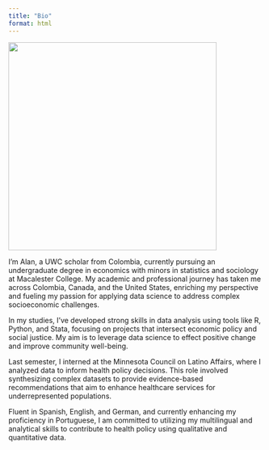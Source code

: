 ```yaml
---
title: "Bio"
format: html
---
```




![](profilejsi.jpg){width="412"}

I'm Alan, a UWC scholar from Colombia, currently pursuing an undergraduate degree in economics with minors in statistics and sociology at Macalester College. My academic and professional journey has taken me across Colombia, Canada, and the United States, enriching my perspective and fueling my passion for applying data science to address complex socioeconomic challenges.

In my studies, I've developed strong skills in data analysis using tools like R, Python, and Stata, focusing on projects that intersect economic policy and social justice. My aim is to leverage data science to effect positive change and improve community well-being.

Last semester, I interned at the Minnesota Council on Latino Affairs, where I analyzed data to inform health policy decisions. This role involved synthesizing complex datasets to provide evidence-based recommendations that aim to enhance healthcare services for underrepresented populations.

Fluent in Spanish, English, and German, and currently enhancing my proficiency in Portuguese, I am committed to utilizing my multilingual and analytical skills to contribute to health policy using qualitative and quantitative data.
